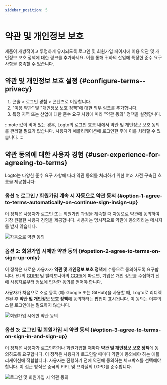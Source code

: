 ```yaml
---
sidebar_position: 5
---
```


# 약관 및 개인정보 보호

제품이 개방적이고 투명하게 유지되도록 로그인 및 회원가입 페이지에 이용 약관 및 개인정보 보호 정책에 대한 링크를 추가하세요. 이를 통해 귀하의 산업에 특정한 준수 요구 사항을 충족할 수 있습니다.

## 약관 및 개인정보 보호 설정 \{#configure-terms--privacy}

1. <CloudLink to="/sign-in-experience/content">콘솔 > 로그인 경험 > 콘텐츠</CloudLink>로 이동합니다.
2. "이용 약관" 및 "개인정보 보호 정책"에 대한 외부 링크를 추가합니다.
3. 특정 지역 또는 산업에 대한 준수 요구 사항에 따라 "약관 동의" 정책을 설정합니다.

:::note
값이 비어 있는 경우, Logto의 로그인 흐름 내에서 약관 및 개인정보 보호 동의를 관리할 필요가 없습니다. 사용자가 애플리케이션에 로그인한 후에 이를 처리할 수 있습니다.
:::

## 약관 동의에 대한 사용자 경험 \{#user-experience-for-agreeing-to-terms}

Logto는 다양한 준수 요구 사항에 따라 약관 동의를 처리하기 위한 여러 사전 구축된 흐름을 제공합니다:

### 옵션 1: 로그인 / 회원가입 계속 시 자동으로 약관 동의 \{#option-1-agree-to-terms-automatically-on-continue-sign-insign-up}

이 정책은 사용자가 로그인 또는 회원가입 과정을 계속할 때 자동으로 약관에 동의하여 가장 원활한 사용자 경험을 제공합니다. 사용자는 명시적으로 약관에 동의하라는 메시지를 받지 않습니다.

![자동으로 약관 동의](./assets/auto-agree-to-terms.png)

### 옵션 2: 회원가입 시에만 약관 동의 \{#opetion-2-agree-to-terms-on-sign-up-only}

이 정책은 새로운 사용자가 **약관 및 개인정보 보호 정책**에 수동으로 동의하도록 요구합니다. EU의 [GDPR](https://gdpr-info.eu/art-4-gdpr/) 및 캘리포니아의 [CCPA](https://oag.ca.gov/privacy/ccpa)에 따르면, 기업은 개인 정보를 수집하기 전에 사용자로부터 정보에 입각한 동의를 얻어야 합니다.

사용자가 처음으로 소셜 등록 (예: Google 또는 GitHub)을 사용할 때, Logto로 리디렉션된 후 **약관 및 개인정보 보호 정책**에 동의하라는 팝업이 표시됩니다. 이 동의는 이후의 소셜 로그인에는 필요하지 않습니다.

![회원가입 시에만 약관 동의](./assets/sign-up-only-agree-to-terms.png)

### 옵션 3: 로그인 및 회원가입 시 약관 동의 \{#option-3-agree-to-terms-on-sign-in-and-sign-up}

이 정책은 사용자가 로그인하거나 회원가입할 때마다 **약관 및 개인정보 보호 정책**에 동의하도록 요구합니다. 이 정책은 사용자가 로그인할 때마다 약관에 동의해야 하는 애플리케이션에 적합합니다. 사용자는 진행하기 전에 약관에 동의하는 체크박스를 선택해야 합니다. 이 접근 방식은 중국의 PIPL 및 브라질의 LGPD를 준수합니다.

![로그인 및 회원가입 시 약관 동의](./assets/sign-in-agree-to-terms.png)

